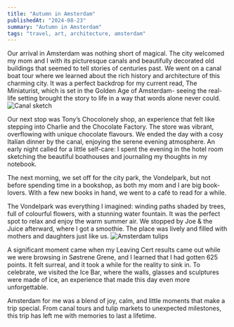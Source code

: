 ```yaml
---
title: "Autumn in Amsterdam"
publishedAt: "2024-08-23"
summary: "Autumn in Amsterdam"
tags: "travel, art, architecture, amsterdam"
---
```

Our arrival in Amsterdam was nothing short of magical. The city welcomed my mom and I with its picturesque canals and beautifully decorated old buildings that seemed to tell stories of centuries past. We went on a canal boat tour where we learned about the rich history and architecture of this charming city. It was a perfect backdrop for my current read, The Miniaturist, which is set in the Golden Age of Amsterdam- seeing the real-life setting brought the story to life in a way that words alone never could.
<Image
  src="/photos/canal-sketch.jpg"
  alt="Canal sketch"
  className="float-right"
  width={200}
  height={400}
/>

Our next stop was Tony’s Chocolonely shop, an experience that felt like stepping into Charlie and the Chocolate Factory. The store was vibrant, overflowing with unique chocolate flavours.  We ended the day with a cosy Italian dinner by the canal, enjoying the serene evening atmosphere. An early night called for a little self-care: I spent the evening in the hotel room sketching the beautiful boathouses and journaling my thoughts in my notebook.

The next morning, we set off for the city park, the Vondelpark, but not before spending time in a bookshop, as both my mom and I are big book-lovers. With a few new books in hand, we went to a café to read for a while.

The Vondelpark was everything I imagined: winding paths shaded by trees, full of colourful flowers, with a stunning water fountain. It was the perfect spot to relax and enjoy the warm summer air. We stopped by Joe & the Juice afterward, where I got a smoothie. The place was lively and filled with mothers and daughters just like us.
<Image
  src="/photos/amsterdam-tulips.jpg"
  alt="Amsterdam tulips"
  className="float-right"
  width={200}
  height={500}
/>

A significant moment came when my Leaving Cert results came out while we were browsing in Søstrene Grene, and I learned that I had gotten 625 points. It felt surreal, and it took a while for the reality to sink in. To celebrate, we visited the Ice Bar, where the walls, glasses and sculptures were made of ice, an experience that made this day even more unforgettable.

Amsterdam for me was a blend of joy, calm, and little moments that make a trip special. From canal tours and tulip markets to unexpected milestones, this trip has left me with memories to last a lifetime.
